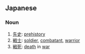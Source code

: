 ==Japanese==                                          
===Noun===
{{ja-noun|h|rom=senshi}}
# [[先史]]: [[prehistory]]
# [[戦士]]: [[soldier]], [[combatant]], [[warrior]]
# [[戦死]]: [[death]] in [[war]]